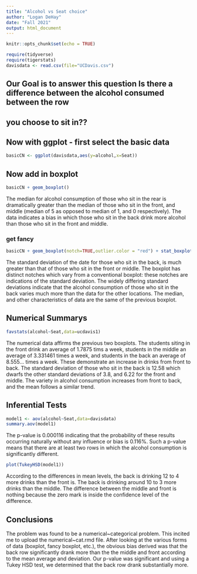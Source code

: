 ```yaml
---
title: "Alcohol vs Seat choice"
author: "Logan DeHay"
date: "Fall 2021"
output: html_document
---
```


```r
knitr::opts_chunk$set(echo = TRUE)
```

```r
require(tidyverse)
require(tigerstats)
davisdata <- read.csv(file="UCDavis.csv")
```
## Our Goal is to answer this question Is there a difference between the alcohol consumed between the row
## you choose to sit in??

## Now with ggplot - first select the basic data

```r
basicCN <- ggplot(davisdata,aes(y=alcohol,x=Seat))
```
## Now add in boxplot

```r
basicCN + geom_boxplot()
```
  
  The median for alcohol consumption of those who sit in the rear is dramatically greater than the median of those who sit in the front, and middle (median of 5 as opposed to median of 1, and 0 respectively). The data indicates a bias in which those who sit in the back drink more alcohol than those who sit in the front and middle. 
  
### get fancy  

```r
basicCN + geom_boxplot(notch=TRUE,outlier.color = "red") + stat_boxplot(geom ='errorbar') + labs(title="Fancy notch boxplot \n with 2 lines")
```

  The standard deviation of the date for those who sit in the back, is much greater than that of those who sit in the front or middle. The boxplot has distinct notches which vary from a conventional boxplot: these notches are indications of the standard deviation. The widely differing standard deviations indicate that the alcohol consumption of those who sit in the back varies much more than the data for the other locations. The median, and other characteristics of data are the same of the previous boxplot.
  
## Numerical Summarys 

```r
favstats(alcohol~Seat,data=ucdavis1)
```
The numerical data affirms the previous two boxplots. The students siting in the front drink an average of 1.7875 tims a week, students in the middle an average of 3.331461 times a week, and students in the back an average of 8.555... times a week. These demonstrate an increase in drinks from front to back. The standard deviation of those who sit in the back is 12.58 which dwarfs the other standard deviations of 3.8, and 6.22 for the front and middle. The variety in alcohol consumption increases from front to back, and the mean follows a similar trend.

## Inferential Tests

```r
model1 <- aov(alcohol~Seat,data=davisdata)
summary.aov(model1)
```
The p-value is 0.000116 indicating that the probability of these results occurring naturally without any influence or bias is 0.116%. Such a p-value means that there are at least two rows in which the alcohol consumption is significantly different.

```r
plot(TukeyHSD(model1))
```
  
According to the differences in mean levels, the back is drinking 12 to 4 more drinks than the front is. The back is drinking around 10 to 3 more drinks than the middle. The difference between the middle and front is nothing because the zero mark is inside the confidence level of the difference.

## Conclusions

The problem was found to be a numerical~categorical problem. This incited me to upload the numerical~cat.rmd file. After looking at the various forms of data (boxplot, fancy boxplot, etc.), the obvious bias derived was that the back row significantly drank more than the the middle and front according to the mean average and deviation. Our p-value was significant and using a Tukey HSD test, we determined that the back row drank substantially more.
